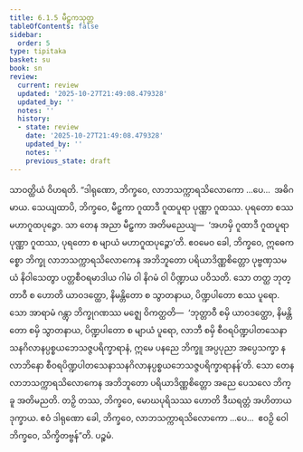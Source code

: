 ```yaml
---
title: 6.1.5 မီဠှကသုတ္တ
tableOfContents: false
sidebar:
  order: 5
type: tipitaka
basket: su
book: sn
review:
  current: review
  updated: '2025-10-27T21:49:08.479328'
  updated_by: ''
  notes: ''
  history:
  - state: review
    date: '2025-10-27T21:49:08.479328'
    updated_by: ''
    notes: ''
    previous_state: draft
---
```



<ReviewStatus review={frontmatter.review} showDetails={true} />

<HypothesisAnnotation frontmatter={frontmatter} />

<DynamicBreadcrumb />

<Division number="161" book="sn" e="ch" v="18" p="303">

<Paragraph number="1031" book="sn">
သာဝတ္ထိယံ ဝိဟရတိ. “ဒါရုဏော, ဘိက္ခဝေ, လာဘသက္ကာရသိလောကော …ပေ…  အဓိဂမာယ. သေယျထာပိ, ဘိက္ခဝေ, မီဠှကာ ဂူထာဒီ ဂူထပူရာ ပုဏ္ဏာ ဂူထဿ. ပုရတော စဿ မဟာဂူထပုဉ္ဇော. သာ တေန အညာ မီဠှကာ အတိမညေယျ—  ‘အဟမှိ ဂူထာဒီ ဂူထပူရာ ပုဏ္ဏာ ဂူထဿ, ပုရတော စ မျာယံ မဟာဂူထပုဉ္ဇော’တိ. ဧဝမေဝ ခေါ, ဘိက္ခဝေ, ဣဓေကစ္စော ဘိက္ခု လာဘသက္ကာရသိလောကေန အဘိဘူတော ပရိယာဒိဏ္ဏစိတ္တော ပုဗ္ဗဏှသမယံ နိဝါသေတွာ ပတ္တစီဝရမာဒါယ ဂါမံ ဝါ နိဂမံ ဝါ ပိဏ္ဍာယ ပဝိသတိ. သော တတ္ထ ဘုတ္တာဝီ စ ဟောတိ ယာဝဒတ္ထော, နိမန္တိတော စ သွာတနာယ, ပိဏ္ဍပါတော စဿ ပူရော. သော အာရာမံ ဂန္တွာ ဘိက္ခုဂဏဿ မဇ္ဈေ ဝိကတ္ထတိ—  ‘ဘုတ္တာဝီ စမှိ ယာဝဒတ္ထော, နိမန္တိတော စမှိ သွာတနာယ, ပိဏ္ဍပါတော စ မျာယံ ပူရော, လာဘီ စမှိ စီဝရပိဏ္ဍပါတသေနာသနဂိလာနပ္ပစ္စယဘေသဇ္ဇပရိက္ခာရာနံ, ဣမေ ပနညေ ဘိက္ခူ အပ္ပပုညာ အပ္ပေသက္ခာ န လာဘိနော စီဝရပိဏ္ဍပါတသေနာသနဂိလာနပ္ပစ္စယဘေသဇ္ဇပရိက္ခာရာနန်’တိ. သော တေန လာဘသက္ကာရသိလောကေန အဘိဘူတော ပရိယာဒိဏ္ဏစိတ္တော အညေ ပေသလေ ဘိက္ခူ အတိမညတိ. တဉှိ တဿ, ဘိက္ခဝေ, မောဃပုရိသဿ ဟောတိ ဒီဃရတ္တံ အဟိတာယ ဒုက္ခာယ. ဧဝံ ဒါရုဏော ခေါ, ဘိက္ခဝေ, လာဘသက္ကာရသိလောကော …ပေ…  ဧဝဉှိ ဝေါ ဘိက္ခဝေ, သိက္ခိတဗ္ဗန်”တိ.

</Paragraph>
</Division>

<Paragraph number="1032" type="center" book="sn">
ပဉ္စမံ.
</Paragraph>